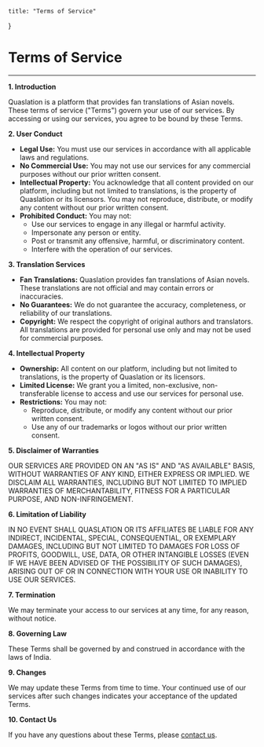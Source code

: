     title: "Terms of Service"
}

# Terms of Service
---

**1. Introduction**

Quaslation is a platform that provides fan translations of Asian novels. These terms of service ("Terms") govern your use of our services. By accessing or using our services, you agree to be bound by these Terms.

**2. User Conduct**

* **Legal Use:** You must use our services in accordance with all applicable laws and regulations.
* **No Commercial Use:** You may not use our services for any commercial purposes without our prior written consent.
* **Intellectual Property:** You acknowledge that all content provided on our platform, including but not limited to translations, is the property of Quaslation or its licensors. You may not reproduce, distribute, or modify any content without our prior written consent.
* **Prohibited Conduct:** You may not:
    * Use our services to engage in any illegal or harmful activity.
    * Impersonate any person or entity.
    * Post or transmit any offensive, harmful, or discriminatory content.
    * Interfere with the operation of our services.

**3. Translation Services**

* **Fan Translations:** Quaslation provides fan translations of Asian novels. These translations are not official and may contain errors or inaccuracies.
* **No Guarantees:** We do not guarantee the accuracy, completeness, or reliability of our translations.
* **Copyright:** We respect the copyright of original authors and translators. All translations are provided for personal use only and may not be used for commercial purposes.

**4. Intellectual Property**

* **Ownership:** All content on our platform, including but not limited to translations, is the property of Quaslation or its licensors.
* **Limited License:** We grant you a limited, non-exclusive, non-transferable license to access and use our services for personal use.
* **Restrictions:** You may not:
    * Reproduce, distribute, or modify any content without our prior written consent.
    * Use any of our trademarks or logos without our prior written consent.

**5. Disclaimer of Warranties**

OUR SERVICES ARE PROVIDED ON AN "AS IS" AND "AS AVAILABLE" BASIS, WITHOUT WARRANTIES OF ANY KIND, EITHER EXPRESS OR IMPLIED. WE DISCLAIM ALL WARRANTIES, INCLUDING BUT NOT LIMITED TO IMPLIED WARRANTIES OF MERCHANTABILITY, FITNESS FOR A PARTICULAR PURPOSE, AND NON-INFRINGEMENT.

**6. Limitation of Liability**

IN NO EVENT SHALL QUASLATION OR ITS AFFILIATES BE LIABLE FOR ANY INDIRECT, INCIDENTAL, SPECIAL, CONSEQUENTIAL, OR EXEMPLARY DAMAGES, INCLUDING BUT NOT LIMITED TO DAMAGES FOR LOSS OF PROFITS, GOODWILL, USE, DATA, OR OTHER INTANGIBLE LOSSES (EVEN IF WE HAVE BEEN ADVISED OF THE POSSIBILITY OF SUCH DAMAGES), ARISING OUT OF OR IN CONNECTION WITH YOUR USE OR INABILITY TO USE OUR SERVICES.

**7. Termination**

We may terminate your access to our services at any time, for any reason, without notice.

**8. Governing Law**

These Terms shall be governed by and construed in accordance with the laws of India.

**9. Changes**

We may update these Terms from time to time. Your continued use of our services after such changes indicates your acceptance of the updated Terms.

**10. Contact Us**

If you have any questions about these Terms, please [contact us](/contact).
